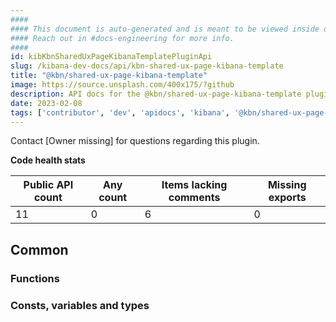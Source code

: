 ```yaml
---
####
#### This document is auto-generated and is meant to be viewed inside our experimental, new docs system.
#### Reach out in #docs-engineering for more info.
####
id: kibKbnSharedUxPageKibanaTemplatePluginApi
slug: /kibana-dev-docs/api/kbn-shared-ux-page-kibana-template
title: "@kbn/shared-ux-page-kibana-template"
image: https://source.unsplash.com/400x175/?github
description: API docs for the @kbn/shared-ux-page-kibana-template plugin
date: 2023-02-08
tags: ['contributor', 'dev', 'apidocs', 'kibana', '@kbn/shared-ux-page-kibana-template']
---
```




Contact [Owner missing] for questions regarding this plugin.

**Code health stats**

| Public API count  | Any count | Items lacking comments | Missing exports |
|-------------------|-----------|------------------------|-----------------|
| 11 | 0 | 6 | 0 |

## Common

### Functions
<DocDefinitionList data={kbnSharedUxPageKibanaTemplateObj.common.functions}/>

### Consts, variables and types
<DocDefinitionList data={kbnSharedUxPageKibanaTemplateObj.common.misc}/>

